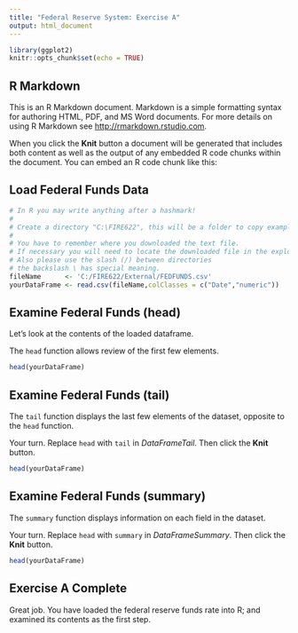 ```yaml
---
title: "Federal Reserve System: Exercise A"
output: html_document
---
```


```r
library(ggplot2)
knitr::opts_chunk$set(echo = TRUE)
```

## R Markdown

This is an R Markdown document. Markdown is a simple formatting syntax for authoring HTML, PDF, and MS Word documents. For more details on using R Markdown see <http://rmarkdown.rstudio.com>.

When you click the **Knit** button a document will be generated that includes both content as well as the output of any embedded R code chunks within the document. You can embed an R code chunk like this:

## Load Federal Funds Data
```r
# In R you may write anything after a hashmark!
# 
# Create a directory "C:\FIRE622", this will be a folder to copy examples too, my code will work best if copied into this directory.
#
# You have to remember where you downloaded the text file.
# If necessary you will need to locate the downloaded file in the explorer/finder.
# Also please use the slash (/) between directories 
# the backslash \ has special meaning.
fileName      <- 'C:/FIRE622/External/FEDFUNDS.csv'
yourDataFrame <- read.csv(fileName,colClasses = c("Date","numeric"))
```

## Examine Federal Funds (head)

Let's look at the contents of the loaded dataframe.

The <code>head</code> function allows review of the first few elements.

```r
head(yourDataFrame)
```

## Examine Federal Funds (tail)

The  <code>tail</code> function displays the last few elements of the dataset, opposite to the <code>head</code> function.

Your turn.  Replace <code>head</code> with <code>tail</code> in *DataFrameTail*.  Then click the **Knit** button.

```r
head(yourDataFrame)
```


## Examine Federal Funds (summary)

The <code>summary</code> function displays information on each field in the dataset.

Your turn.  Replace <code>head</code> with <code>summary</code> in *DataFrameSummary*. Then click the **Knit** button.

```r
head(yourDataFrame)
```


## Exercise A Complete

Great job.  You have loaded the federal reserve funds rate into R; and examined its contents as the first step.


